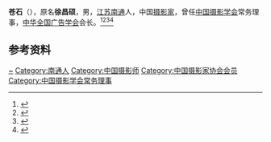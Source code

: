 '''苍石'''（{{bd|1922年|}}），原名'''徐昌硕'''，男，[[江苏|江苏]][[南通|南通]]人，中国[[摄影家|摄影家]]，曾任[[中国摄影学会|中国摄影学会]]常务理事，[[中华全国广告学会|中华全国广告学会]]会长。<ref>{{Cite book|title=中华当代文化名人大辞典|author=张品兴, 殷登祥, 陈有进等主编|publisher=中国广播电视出版社|year=1992|isbn=9787504315137|location=北京|pages=}}</ref><ref>{{Cite book|title=中国当代艺术界名人录|author=中国名人研究院编; 异天, 戈德主编|publisher=社会科学文献出版社|year=1993|isbn=|location=北京|pages=}}</ref><ref>{{Cite book|title=20世纪中华人物名字号辞典|author=周家珍编著|publisher=法律出版社|year=2000|isbn=9787503628320|location=北京|pages=}}</ref><ref>{{Cite book|title=中国近现代人物别名词典|author=徐为民编|publisher=沈阳出版社|year=1993|isbn=|location=沈阳|pages=}}</ref>

== 参考资料 ==
{{reflist}}

{{中国人物小作品}}
{{Navboxes 
| title  = 苍石在[[中国摄影家协会|中国摄影家协会]]的职务
| list1  =
{{中国摄影学会第一届理事会}}
{{中国摄影家协会第三届理事会}}
}}

{{Authority control}}
{{DEFAULTSORT:Cang}}
[[Category:徐姓|~]]
[[Category:南通人|Category:南通人]]
[[Category:中国摄影师|Category:中国摄影师]]
[[Category:中国摄影家协会会员|Category:中国摄影家协会会员]]
[[Category:中国摄影学会常务理事|Category:中国摄影学会常务理事]]